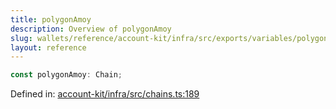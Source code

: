 ```yaml
---
title: polygonAmoy
description: Overview of polygonAmoy
slug: wallets/reference/account-kit/infra/src/exports/variables/polygonAmoy
layout: reference
---
```


```ts
const polygonAmoy: Chain;
```

Defined in: [account-kit/infra/src/chains.ts:189](https://github.com/alchemyplatform/aa-sdk/blob/5b9429f0f16dcd4ff822527b8de589e19e88faa7/account-kit/infra/src/chains.ts#L189)
